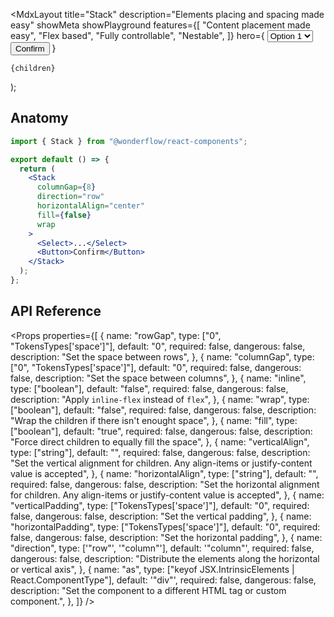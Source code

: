 
  <MdxLayout
    title="Stack"
    description="Elements placing and spacing made easy"
    showMeta
    showPlayground
    features={[
      "Content placement made easy",
      "Flex based",
      "Fully controllable",
      "Nestable",
    ]}
    hero={
      <LiveArea fill>
        <Stack
          columnGap={8}
          direction="row"
          horizontalAlign="center"
          fill={false}
        >
          <Select>
            <option value="1">Option 1</option>
            <option value="2">Option 2</option>
            <option value="3">Option 3</option>
          </Select>
          <Button>Confirm</Button>
        </Stack>
      </LiveArea>
    }
  >
    {children}
  </MdxLayout>
);

## Anatomy

```jsx
import { Stack } from "@wonderflow/react-components";

export default () => {
  return (
    <Stack
      columnGap={8}
      direction="row"
      horizontalAlign="center"
      fill={false}
      wrap
    >
      <Select>...</Select>
      <Button>Confirm</Button>
    </Stack>
  );
};
```

## API Reference

<Props
  properties={[
    {
      name: "rowGap",
      type: ["0", "TokensTypes['space']"],
      default: "0",
      required: false,
      dangerous: false,
      description: "Set the space between rows",
    },
    {
      name: "columnGap",
      type: ["0", "TokensTypes['space']"],
      default: "0",
      required: false,
      dangerous: false,
      description: "Set the space between columns",
    },
    {
      name: "inline",
      type: ["boolean"],
      default: "false",
      required: false,
      dangerous: false,
      description: "Apply `inline-flex` instead of `flex`",
    },
    {
      name: "wrap",
      type: ["boolean"],
      default: "false",
      required: false,
      dangerous: false,
      description: "Wrap the children if there isn't enought space",
    },
    {
      name: "fill",
      type: ["boolean"],
      default: "true",
      required: false,
      dangerous: false,
      description: "Force direct children to equally fill the space",
    },
    {
      name: "verticalAlign",
      type: ["string"],
      default: "",
      required: false,
      dangerous: false,
      description:
        "Set the vertical alignment for children. Any align-items or justify-content value is accepted",
    },
    {
      name: "horizontalAlign",
      type: ["string"],
      default: "",
      required: false,
      dangerous: false,
      description:
        "Set the horizontal alignment for children. Any align-items or justify-content value is accepted",
    },
    {
      name: "verticalPadding",
      type: ["TokensTypes['space']"],
      default: "0",
      required: false,
      dangerous: false,
      description: "Set the vertical padding",
    },
    {
      name: "horizontalPadding",
      type: ["TokensTypes['space']"],
      default: "0",
      required: false,
      dangerous: false,
      description: "Set the horizontal padding",
    },
    {
      name: "direction",
      type: ['"row"', '"column"'],
      default: '"column"',
      required: false,
      dangerous: false,
      description:
        "Distribute the elements along the horizontal or vertical axis",
    },
    {
      name: "as",
      type: ["keyof JSX.IntrinsicElements | React.ComponentType<any>"],
      default: '"div"',
      required: false,
      dangerous: false,
      description:
        "Set the component to a different HTML tag or custom component.",
    },
  ]}
/>
